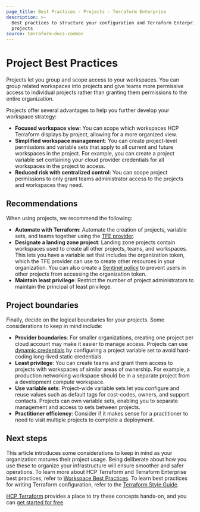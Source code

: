 ```yaml
---
page_title: Best Practices - Projects - Terraform Enterprise
description: >-
  Best practices to structure your configuration and Terraform Enterprise
  projects
source: terraform-docs-common
---
```


# Project Best Practices

Projects let you group and scope access to your workspaces. You can group related  workspaces into projects and give teams more permissive access to individual projects rather than granting them permissions to the entire organization. 

Projects offer several advantages to help you further develop your workspace strategy:

-   **Focused workspace view**: You can scope which workspaces HCP Terraform displays by project, allowing for a more organized view. 
-   **Simplified workspace management**: You can create project-level permissions and variable sets that apply to all current and future workspaces in the project. For example, you can create a project variable set containing your cloud provider credentials for all workspaces in the project to access.
-   **Reduced risk with centralized control**: You can scope project permissions to only grant teams administrator access to the projects and workspaces they need.

## Recommendations

When using projects, we recommend the following:

-   **Automate with Terraform**: Automate the creation of projects, variable sets, and teams together using the [TFE provider](https://registry.terraform.io/providers/hashicorp/tfe/latest/docs).
-   **Designate a landing zone project**: Landing zone projects contain workspaces used to create all other projects, teams, and workspaces. This lets you have a variable set that includes the organization token, which the TFE provider can use to create other resources in your organization. You can also create a [Sentinel policy](/terraform/enterprise/policy-enforcement) to prevent users in other projects from accessing the organization token.
-   **Maintain least privilege**: Restrict the number of project administrators to maintain the principal of least privilege.

## Project boundaries

Finally, decide on the logical boundaries for your projects. Some considerations to keep in mind include:

-   **Provider boundaries**: For smaller organizations, creating one project per cloud account may make it easier to manage access. Projects can use [dynamic credentials](/terraform/tutorials/cloud/dynamic-credentials) by configuring a project variable set to avoid hard-coding long-lived static credentials.
-   **Least privilege**: You can create teams and grant them access to projects with workspaces of similar areas of ownership. For example, a production networking workspace should be in a separate project from a development compute workspace.
-   **Use variable sets**: Project-wide variable sets let you configure and reuse values such as default tags for cost-codes, owners, and support contacts. Projects can own variable sets, enabling you to separate management and access to sets between projects.
-   **Practitioner efficiency**: Consider if it makes sense for a practitioner to need to visit multiple projects to complete a deployment.

## Next steps

This article introduces some considerations to keep in mind as your organization matures their project usage. Being deliberate about how you use these to organize your infrastructure will ensure smoother and safer operations. To learn more about HCP Terraform and Terraform Enterprise best practices, refer to [Workspace Best Practices](/terraform/enterprise/workspaces/best-practices). To learn best practices for writing Terraform configuration, refer to the [Terraform Style Guide](/terraform/language/style).

[HCP Terraform](/terraform/tutorials/cloud-get-started) provides a place to try these concepts hands-on, and you can [get started for free](https://app.terraform.io/public/signup/account).
